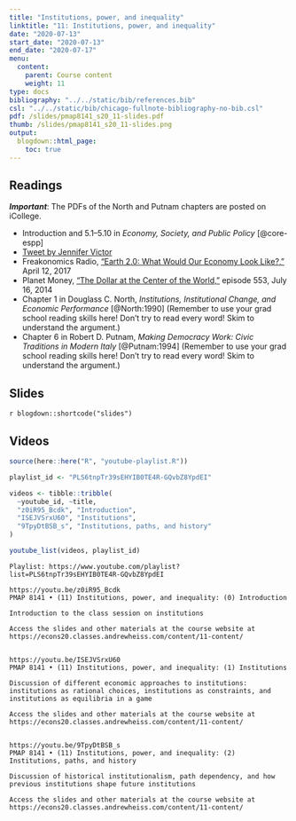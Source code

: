 ```yaml
---
title: "Institutions, power, and inequality"
linktitle: "11: Institutions, power, and inequality"
date: "2020-07-13"
start_date: "2020-07-13"
end_date: "2020-07-17"
menu:
  content:
    parent: Course content
    weight: 11
type: docs
bibliography: "../../static/bib/references.bib"
csl: "../../static/bib/chicago-fullnote-bibliography-no-bib.csl"
pdf: /slides/pmap8141_s20_11-slides.pdf
thumb: /slides/pmap8141_s20_11-slides.png
output:
  blogdown::html_page:
    toc: true
---
```


## Readings

***Important***: The PDFs of the North and Putnam chapters are posted on iCollege.

- <i class="fas fa-book"></i> Introduction and 5.1–5.10 in *Economy, Society, and Public Policy* [@core-espp]
- <i class="fab fa-twitter-square"></i> [Tweet by Jennifer Victor](https://twitter.com/jennifernvictor/status/1042181507480203264)
- <i class="fas fa-podcast"></i> Freakonomics Radio, ["Earth 2.0: What Would Our Economy Look Like?,"](http://freakonomics.com/podcast/earth-2-0-economics-edition-part-1/) April 12, 2017
- <i class="fas fa-podcast"></i> Planet Money, ["The Dollar at the Center of the World,"](https://www.npr.org/sections/money/2014/07/16/331743569/episode-552-the-dollar-at-the-center-of-the-world) episode 553, July 16, 2014
- <i class="far fa-file-pdf"></i> Chapter 1 in Douglass C. North, *Institutions, Institutional Change, and Economic Performance* [@North:1990] (Remember to use your grad school reading skills here! Don't try to read every word! Skim to understand the argument.)
- <i class="far fa-file-pdf"></i> Chapter 6 in Robert D. Putnam, *Making Democracy Work: Civic Traditions in Modern Italy* [@Putnam:1994] (Remember to use your grad school reading skills here! Don't try to read every word! Skim to understand the argument.)


## Slides

`r blogdown::shortcode("slides")`


## Videos

```r
source(here::here("R", "youtube-playlist.R"))

playlist_id <- "PLS6tnpTr39sEHYIB0TE4R-GQvbZ8YpdEI"

videos <- tibble::tribble(
  ~youtube_id, ~title,
  "z0iR95_Bcdk", "Introduction",
  "ISEJVSrxU60", "Institutions",
  "9TpyDtBSB_s", "Institutions, paths, and history"
)

youtube_list(videos, playlist_id)
```


```cat
Playlist: https://www.youtube.com/playlist?list=PLS6tnpTr39sEHYIB0TE4R-GQvbZ8YpdEI

https://youtu.be/z0iR95_Bcdk
PMAP 8141 • (11) Institutions, power, and inequality: (0) Introduction

Introduction to the class session on institutions

Access the slides and other materials at the course website at https://econs20.classes.andrewheiss.com/content/11-content/


https://youtu.be/ISEJVSrxU60
PMAP 8141 • (11) Institutions, power, and inequality: (1) Institutions

Discussion of different economic approaches to institutions: institutions as rational choices, institutions as constraints, and institutions as equilibria in a game

Access the slides and other materials at the course website at https://econs20.classes.andrewheiss.com/content/11-content/


https://youtu.be/9TpyDtBSB_s
PMAP 8141 • (11) Institutions, power, and inequality: (2) Institutions, paths, and history

Discussion of historical institutionalism, path dependency, and how previous institutions shape future institutions

Access the slides and other materials at the course website at https://econs20.classes.andrewheiss.com/content/11-content/
```
